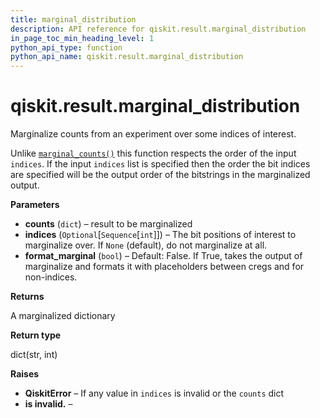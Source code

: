 ```yaml
---
title: marginal_distribution
description: API reference for qiskit.result.marginal_distribution
in_page_toc_min_heading_level: 1
python_api_type: function
python_api_name: qiskit.result.marginal_distribution
---
```


# qiskit.result.marginal\_distribution

<Function id="qiskit.result.marginal_distribution" name="marginal_distribution" isDedicatedPage={true} github="https://github.com/qiskit/qiskit/tree/stable/0.21/qiskit/result/utils.py" signature="marginal_distribution(counts, indices=None, format_marginal=False)">
  Marginalize counts from an experiment over some indices of interest.

  Unlike [`marginal_counts()`](qiskit.result.marginal_counts "qiskit.result.marginal_counts") this function respects the order of the input `indices`. If the input `indices` list is specified then the order the bit indices are specified will be the output order of the bitstrings in the marginalized output.

  **Parameters**

  *   **counts** (`dict`) – result to be marginalized
  *   **indices** (`Optional`\[`Sequence`\[`int`]]) – The bit positions of interest to marginalize over. If `None` (default), do not marginalize at all.
  *   **format\_marginal** (`bool`) – Default: False. If True, takes the output of marginalize and formats it with placeholders between cregs and for non-indices.

  **Returns**

  A marginalized dictionary

  **Return type**

  dict(str, int)

  **Raises**

  *   **QiskitError** – If any value in `indices` is invalid or the `counts` dict
  *   **is invalid.** –
</Function>

